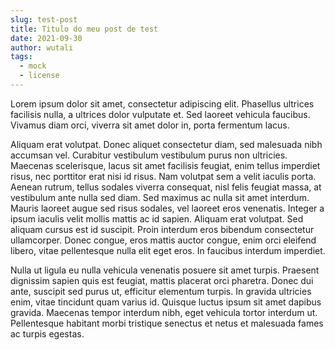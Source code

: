 ```yaml
---
slug: test-post
title: Titulo do meu post de test
date: 2021-09-30
author: wutali
tags:
  - mock
  - license
---
```

Lorem ipsum dolor sit amet, consectetur adipiscing elit. Phasellus ultrices facilisis nulla, a ultrices dolor vulputate et. Sed laoreet vehicula faucibus. Vivamus diam orci, viverra sit amet dolor in, porta fermentum lacus.

Aliquam erat volutpat. Donec aliquet consectetur diam, sed malesuada nibh accumsan vel. Curabitur vestibulum vestibulum purus non ultricies. Maecenas scelerisque, lacus sit amet facilisis feugiat, enim tellus imperdiet risus, nec porttitor erat nisi id risus. Nam volutpat sem a velit iaculis porta. Aenean rutrum, tellus sodales viverra consequat, nisl felis feugiat massa, at vestibulum ante nulla sed diam. Sed maximus ac nulla sit amet interdum. Mauris laoreet augue sed risus sodales, vel laoreet eros venenatis. Integer a ipsum iaculis velit mollis mattis ac id sapien. Aliquam erat volutpat. Sed aliquam cursus est id suscipit. Proin interdum eros bibendum consectetur ullamcorper. Donec congue, eros mattis auctor congue, enim orci eleifend libero, vitae pellentesque nulla elit eget eros. In faucibus interdum imperdiet.

Nulla ut ligula eu nulla vehicula venenatis posuere sit amet turpis. Praesent dignissim sapien quis est feugiat, mattis placerat orci pharetra. Donec dui ante, suscipit sed purus ut, efficitur elementum turpis. In gravida ultricies enim, vitae tincidunt quam varius id. Quisque luctus ipsum sit amet dapibus gravida. Maecenas tempor interdum nibh, eget vehicula tortor interdum ut. Pellentesque habitant morbi tristique senectus et netus et malesuada fames ac turpis egestas.